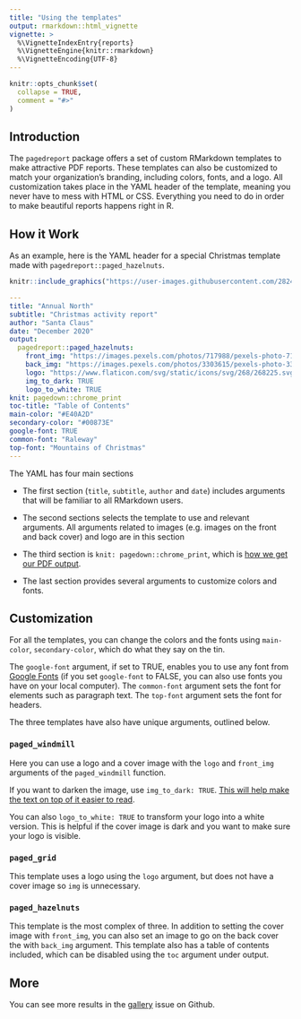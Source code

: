 ```yaml
---
title: "Using the templates"
output: rmarkdown::html_vignette
vignette: >
  %\VignetteIndexEntry{reports}
  %\VignetteEngine{knitr::rmarkdown}
  %\VignetteEncoding{UTF-8}
---
```


```r
knitr::opts_chunk$set(
  collapse = TRUE,
  comment = "#>"
)
```

## Introduction

The `pagedreport` package offers a set of custom RMarkdown templates to make attractive PDF reports. These templates can also be customized to match your organization's branding, including colors, fonts, and a logo. All customization takes place in the YAML header of the template, meaning you never have to mess with HTML or CSS. Everything you need to do in order to make beautiful reports happens right in R. 

## How it Work

As an example, here is the YAML header for a special Christmas template made with `pagedreport::paged_hazelnuts`.

```r
knitr::include_graphics("https://user-images.githubusercontent.com/28248895/102329258-7a023800-3f88-11eb-8f4c-2f6c0cb9b562.png")
```

```yaml
---
title: "Annual North"
subtitle: "Christmas activity report"
author: "Santa Claus"
date: "December 2020"
output:
  pagedreport::paged_hazelnuts:
    front_img: "https://images.pexels.com/photos/717988/pexels-photo-717988.jpeg?auto=compress&cs=tinysrgb&h=750&w=1260"
    back_img: "https://images.pexels.com/photos/3303615/pexels-photo-3303615.jpeg?auto=compress&cs=tinysrgb&dpr=1&w=500"
    logo: "https://www.flaticon.com/svg/static/icons/svg/268/268225.svg"
    img_to_dark: TRUE
    logo_to_white: TRUE
knit: pagedown::chrome_print
toc-title: "Table of Contents"
main-color: "#E40A2D"
secondary-color: "#00873E"
google-font: TRUE
common-font: "Raleway"
top-font: "Mountains of Christmas"
---
```

The YAML has four main sections

+ The first section (`title`, `subtitle`, `author` and `date`) includes arguments that will be familiar to all RMarkdown users. 

+ The second sections selects the template to use and relevant arguments. All arguments related to images (e.g. images on the front and back cover) and logo are in this section 

+ The third section is `knit: pagedown::chrome_print`, which is [how we get our PDF output](https://pagedown.rbind.io/#print-to-pdf). 

+ The last section provides several arguments to customize colors and fonts. 

## Customization

For all the templates, you can change the colors and the fonts using `main-color`, `secondary-color`, which do what they say on the tin. 

The `google-font` argument, if set to TRUE, enables you to use any font from [Google Fonts](https://fonts.google.com/) (if you set `google-font` to FALSE, you can also use fonts you have on your local computer). The `common-font` argument sets the font for elements such as paragraph text. The `top-font` argument sets the font for headers. 

The three templates have also have unique arguments, outlined below.

### `paged_windmill`

Here you can use a logo and a cover image with the `logo` and `front_img` arguments of the `paged_windmill` function.

If you want to darken the image, use `img_to_dark: TRUE`. [This will help make the text on top of it easier to read](https://twitter.com/steveschoger/status/888021897782362114). 

You can also  `logo_to_white: TRUE` to transform your logo into a white version. This is helpful if the cover image is dark and you want to make sure your logo is visible. 

### `paged_grid`

This template uses a logo using the `logo` argument, but does not have a cover image so `img` is unnecessary. 

### `paged_hazelnuts`

This template is the most complex of three. In addition to setting the cover image with `front_img`, you can also set an image to go on the back cover the with `back_img` argument. This template also has a table of contents included, which can be disabled using the `toc` argument under output.  

## More

You can see more results in the [gallery](https://github.com/rfortherestofus/pagedreport/issues/14) issue on Github.

